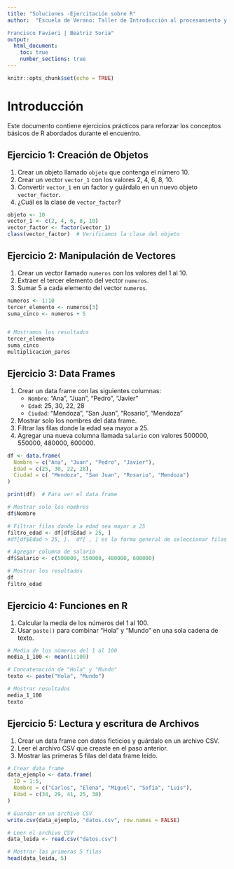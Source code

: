 ```yaml
---
title: "Soluciones -Ejercitación sobre R"
author:  "Escuela de Verano: Taller de Introducción al procesamiento y análisis de datos sobre mercado de trabajo con R - Febrero 2025. 

Francisco Favieri | Beatriz Soria"
output:
  html_document:
    toc: true
    number_sections: true
---
```



```r
knitr::opts_chunk$set(echo = TRUE)
```

# Introducción
Este documento contiene ejercicios prácticos para reforzar los conceptos básicos de R abordados durante el encuentro.

## Ejercicio 1: Creación de Objetos
1. Crear un objeto llamado `objeto` que contenga el número 10.
2. Crear un vector `vector_1` con los valores 2, 4, 6, 8, 10.
3. Convertir `vector_1` en un factor y guárdalo en un nuevo objeto `vector_factor`.
4. ¿Cuál es la clase de `vector_factor`?


```r
objeto <- 10
vector_1 <- c(2, 4, 6, 8, 10)
vector_factor <- factor(vector_1)
class(vector_factor)  # Verificamos la clase del objeto
```

## Ejercicio 2: Manipulación de Vectores
1. Crear un vector llamado `numeros` con los valores del 1 al 10.
2. Extraer el tercer elemento del vector `numeros`.
3. Sumar 5 a cada elemento del vector `numeros`.



```r
numeros <- 1:10
tercer_elemento <- numeros[3]
suma_cinco <- numeros + 5


# Mostramos los resultados
tercer_elemento
suma_cinco
multiplicacion_pares
```

## Ejercicio 3: Data Frames
1. Crear un data frame con las siguientes columnas:
   - `Nombre`: "Ana", "Juan", "Pedro", "Javier"
   - `Edad`: 25, 30, 22, 28
   - `Ciudad`: "Mendoza", "San Juan", "Rosario", "Mendoza"
2. Mostrar solo los nombres del data frame.
3. Filtrar las filas donde la edad sea mayor a 25.
4. Agregar una nueva columna llamada `Salario` con valores 500000, 550000, 480000, 600000.


```r
df <- data.frame(
  Nombre = c("Ana", "Juan", "Pedro", "Javier"),
  Edad = c(25, 30, 22, 28),
  Ciudad = c( "Mendoza", "San Juan", "Rosario", "Mendoza")
)

print(df)  # Para ver el data frame

# Mostrar solo los nombres
df$Nombre

# Filtrar filas donde la edad sea mayor a 25
filtro_edad <- df[df$Edad > 25, ] 
#df[df$Edad > 25, ].  df[ , ] es la forma general de seleccionar filas y columnas en un data.frame en R. df[df$Edad > 25, ] está diciendo: "Selecciona todas las filas donde la condición df$Edad > 25 sea TRUE" y todas las columnas (por la coma , sin especificar columnas).

# Agregar columna de salario
df$Salario <- c(500000, 550000, 480000, 600000)

# Mostrar los resultados
df
filtro_edad
```

## Ejercicio 4: Funciones en R
1. Calcular la media de los números del 1 al 100.
2. Usar `paste()` para combinar "Hola" y "Mundo" en una sola cadena de texto.

```r
# Media de los números del 1 al 100
media_1_100 <- mean(1:100)

# Concatenación de "Hola" y "Mundo"
texto <- paste("Hola", "Mundo")

# Mostrar resultados
media_1_100
texto
```

## Ejercicio 5: Lectura y escritura de Archivos
1. Crear un data frame con datos ficticios y guárdalo en un archivo CSV.
2. Leer el archivo CSV que creaste en el paso anterior.
3. Mostrar las primeras 5 filas del data frame leído.

```r
# Crear data frame
data_ejemplo <- data.frame(
  ID = 1:5,
  Nombre = c("Carlos", "Elena", "Miguel", "Sofía", "Luis"),
  Edad = c(34, 29, 41, 25, 38)
)

# Guardar en un archivo CSV
write.csv(data_ejemplo, "datos.csv", row.names = FALSE)

# Leer el archivo CSV
data_leida <- read.csv("datos.csv")

# Mostrar las primeras 5 filas
head(data_leida, 5)
```
